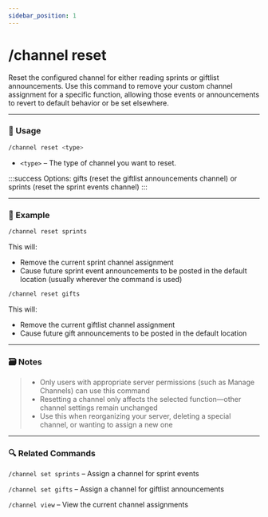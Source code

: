 ```yaml
---
sidebar_position: 1
---
```


# /channel reset 

Reset the configured channel for either reading sprints or giftlist announcements. Use this command to remove your custom channel assignment for a specific function, allowing those events or announcements to revert to default behavior or be set elsewhere.

<hr className="md-divider-gradient" />

### 💬 Usage
```bash
/channel reset <type>
```
- `<type>` – The type of channel you want to reset.

:::success
Options: gifts (reset the giftlist announcements channel) or sprints (reset the sprint events channel)
:::

<hr className="md-divider-gradient" />

### 📌 Example
```bash
/channel reset sprints
```
This will:
- Remove the current sprint channel assignment
- Cause future sprint event announcements to be posted in the default location (usually wherever the command is used)
```bash
/channel reset gifts
```
This will:
- Remove the current giftlist channel assignment
- Cause future gift announcements to be posted in the default location

<hr className="md-divider-gradient" />

### 🗃️ Notes
> - Only users with appropriate server permissions (such as Manage Channels) can use this command
> - Resetting a channel only affects the selected function—other channel settings remain unchanged
> - Use this when reorganizing your server, deleting a special channel, or wanting to assign a new one

<hr className="md-divider-gradient" />

### 🔍 Related Commands
`/channel set sprints` – Assign a channel for sprint events

`/channel set gifts` – Assign a channel for giftlist announcements

`/channel view` – View the current channel assignments